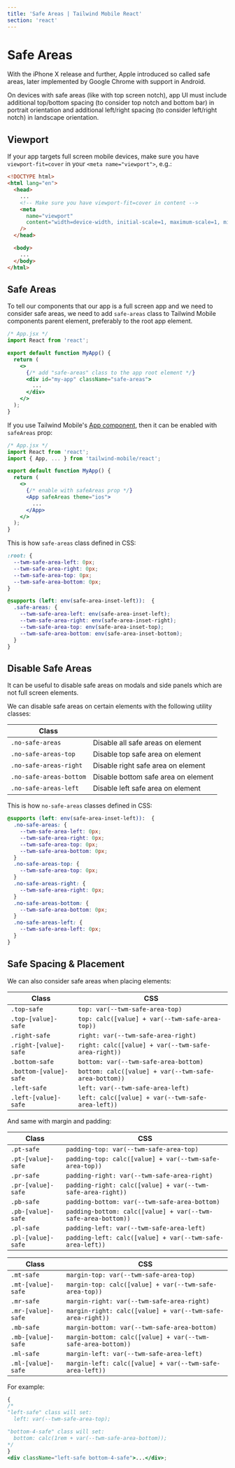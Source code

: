 ```yaml
---
title: 'Safe Areas | Tailwind Mobile React'
section: 'react'
---
```


# Safe Areas

With the iPhone X release and further, Apple introduced so called safe areas, later implemented by Google Chrome with support in Android.

On devices with safe areas (like with top screen notch), app UI must include additional top/bottom spacing (to consider top notch and bottom bar) in portrait orientation and additional left/right spacing (to consider left/right notch) in landscape orientation.

## Viewport

If your app targets full screen mobile devices, make sure you have `viewport-fit=cover` in your `<meta name="viewport">`, e.g.:

```html
<!DOCTYPE html>
<html lang="en">
  <head>
    ...
    <!-- Make sure you have viewport-fit=cover in content -->
    <meta
      name="viewport"
      content="width=device-width, initial-scale=1, maximum-scale=1, minimum-scale=1, user-scalable=no, viewport-fit=cover"
    />
  </head>

  <body>
    ...
  </body>
</html>
```

## Safe Areas

To tell our components that our app is a full screen app and we need to consider safe areas, we need to add `safe-areas` class to Tailwind Mobile components parent element, preferably to the root app element.

```jsx
/* App.jsx */
import React from 'react';

export default function MyApp() {
  return (
    <>
      {/* add "safe-areas" class to the app root element */}
      <div id="my-app" className="safe-areas">
        ...
      </div>
    </>
  );
}
```

If you use Tailwind Mobile's [App component](/react/app), then it can be enabled with `safeAreas` prop:

```jsx
/* App.jsx */
import React from 'react';
import { App, ... } from 'tailwind-mobile/react';

export default function MyApp() {
  return (
    <>
      {/* enable with safeAreas prop */}
      <App safeAreas theme="ios">
        ...
      </App>
    </>
  );
}
```

This is how `safe-areas` class defined in CSS:

```css
:root: {
  --twm-safe-area-left: 0px;
  --twm-safe-area-right: 0px;
  --twm-safe-area-top: 0px;
  --twm-safe-area-bottom: 0px;
}

@supports (left: env(safe-area-inset-left)):  {
  .safe-areas: {
    --twm-safe-area-left: env(safe-area-inset-left);
    --twm-safe-area-right: env(safe-area-inset-right);
    --twm-safe-area-top: env(safe-area-inset-top);
    --twm-safe-area-bottom: env(safe-area-inset-bottom);
  }
}

```

## Disable Safe Areas

It can be useful to disable safe areas on modals and side panels which are not full screen elements.

We can disable safe areas on certain elements with the following utility classes:

| Class                   |                                     |
| ----------------------- | ----------------------------------- |
| `.no-safe-areas`        | Disable all safe areas on element   |
| `.no-safe-areas-top`    | Disable top safe area on element    |
| `.no-safe-areas-right`  | Disable right safe area on element  |
| `.no-safe-areas-bottom` | Disable bottom safe area on element |
| `.no-safe-areas-left`   | Disable left safe area on element   |

This is how `no-safe-areas` classes defined in CSS:

```css
@supports (left: env(safe-area-inset-left)):  {
  .no-safe-areas: {
    --twm-safe-area-left: 0px;
    --twm-safe-area-right: 0px;
    --twm-safe-area-top: 0px;
    --twm-safe-area-bottom: 0px;
  }
  .no-safe-areas-top: {
    --twm-safe-area-top: 0px;
  }
  .no-safe-areas-right: {
    --twm-safe-area-right: 0px;
  }
  .no-safe-areas-bottom: {
    --twm-safe-area-bottom: 0px;
  }
  .no-safe-areas-left: {
    --twm-safe-area-left: 0px;
  }
}

```

## Safe Spacing & Placement

We can also consider safe areas when placing elements:

| Class                  | CSS                                                   |
| ---------------------- | ----------------------------------------------------- |
| `.top-safe`            | `top: var(--twm-safe-area-top)`                       |
| `.top-[value]-safe`    | `top: calc([value] + var(--twm-safe-area-top))`       |
| `.right-safe`          | `right: var(--twm-safe-area-right)`                   |
| `.right-[value]-safe`  | `right: calc([value] + var(--twm-safe-area-right))`   |
| `.bottom-safe`         | `bottom: var(--twm-safe-area-bottom)`                 |
| `.bottom-[value]-safe` | `bottom: calc([value] + var(--twm-safe-area-bottom))` |
| `.left-safe`           | `left: var(--twm-safe-area-left)`                     |
| `.left-[value]-safe`   | `left: calc([value] + var(--twm-safe-area-left))`     |

And same with margin and padding:

| Class              | CSS                                                           |
| ------------------ | ------------------------------------------------------------- |
| `.pt-safe`         | `padding-top: var(--twm-safe-area-top)`                       |
| `.pt-[value]-safe` | `padding-top: calc([value] + var(--twm-safe-area-top))`       |
| `.pr-safe`         | `padding-right: var(--twm-safe-area-right)`                   |
| `.pr-[value]-safe` | `padding-right: calc([value] + var(--twm-safe-area-right))`   |
| `.pb-safe`         | `padding-bottom: var(--twm-safe-area-bottom)`                 |
| `.pb-[value]-safe` | `padding-bottom: calc([value] + var(--twm-safe-area-bottom))` |
| `.pl-safe`         | `padding-left: var(--twm-safe-area-left)`                     |
| `.pl-[value]-safe` | `padding-left: calc([value] + var(--twm-safe-area-left))`     |

| Class              | CSS                                                          |
| ------------------ | ------------------------------------------------------------ |
| `.mt-safe`         | `margin-top: var(--twm-safe-area-top)`                       |
| `.mt-[value]-safe` | `margin-top: calc([value] + var(--twm-safe-area-top))`       |
| `.mr-safe`         | `margin-right: var(--twm-safe-area-right)`                   |
| `.mr-[value]-safe` | `margin-right: calc([value] + var(--twm-safe-area-right))`   |
| `.mb-safe`         | `margin-bottom: var(--twm-safe-area-bottom)`                 |
| `.mb-[value]-safe` | `margin-bottom: calc([value] + var(--twm-safe-area-bottom))` |
| `.ml-safe`         | `margin-left: var(--twm-safe-area-left)`                     |
| `.ml-[value]-safe` | `margin-left: calc([value] + var(--twm-safe-area-left))`     |

For example:

<!-- prettier-ignore -->
```jsx
{
/*
"left-safe" class will set:
  left: var(--twm-safe-area-top);

"bottom-4-safe" class will set:
  bottom: calc(1rem + var(--twm-safe-area-bottom));
*/
}
<div className="left-safe bottom-4-safe">...</div>;
```
